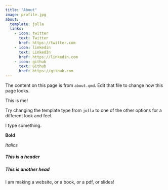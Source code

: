 ```yaml
---
title: "About"
image: profile.jpg
about:
  template: jolla
  links:
    - icon: twitter
      text: Twitter
      href: https://twitter.com
    - icon: linkedin
      text: LinkedIn
      href: https://linkedin.com
    - icon: github
      text: Github
      href: https://github.com
---
```


The content on this page is from `about.qmd`. Edit that file to change how this page looks.

This is me!

Try changing the template type from `jolla` to one of the other options for a different look and feel.

I type something.

**Bold**

*Italics*

##### This is a header

##### This is another head

I am making a website, or a book, or a pdf, or slides!
